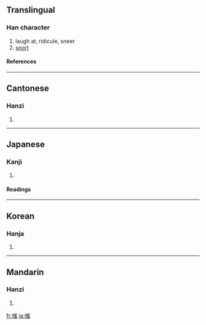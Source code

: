 ==Translingual==
===Han character===
{{Han char|rn=30|rad=口|as=10|sn=13|four=6203<sub>6</sub>|canj=口山一戈 (RUMI)}}
# laugh at, ridicule, sneer
# [[snort]]
====References====
{{Han ref|kx=0203.330|dkj=04110|dj=0426.110|hdz=10671.170|uh=55E4|ud=21988|bh=B6E1|bd=46817}}
----
==Cantonese==
===Hanzi===
{{yue-hanzi|jyut=|y=chi1}}
# {{defn|Cantonese}}
----
==Japanese==
===Kanji===
{{ja-kanji|grade=|rs=口10}}
# {{defn|Japanese}} 
====Readings====
{{ja-readings|on=[[し]] (shi)|kun=[[わらう]] (warau)}}
----
==Korean==
===Hanja===
{{ko-hanja|hangeul=치|rv=chi|mr=ch'i}}
# {{defn|Korean}}
----
==Mandarin==
===Hanzi===
{{cmn-hanzi|pin=[[chī]] ([[chi1]])|wg=ch'ih<sup>1</sup>}}
# {{defn|Mandarin}}

[[fr:嗤]]
[[ja:嗤]]